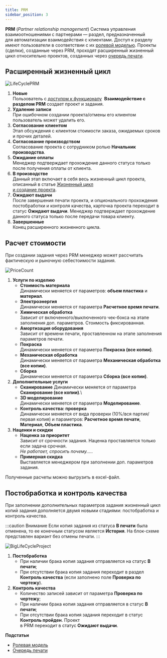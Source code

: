 ```yaml
---
title: PRM
sidebar_position: 3
---
```

**PRM** (*Partner relationship management*) Система управления взаимоотношениями с партнерами — раздел, 
предназначенный для автоматизации взаимодействия с клиентами. Доступ к разделу имеют пользователи в соответствии 
с их [ролевой моделью](https://mes-docs.onrender.com/docs/StartWithMES/RoleModel). 
Проекты (сделки), созданные через PRM, проходят расширенный жизненный цикл относительно проектов, созданных 
через [очередь печати](https://mes-docs.onrender.com/docs/StartWithMES/PrintQueue/).

## Расширенный жизненный цикл

![LifeCyclePRM](./img/LifeCyclePRM.png)

1. **Новые**\
   Пользователь с [доступом к функционалу](https://mes-docs.onrender.com/docs/StartWithMES/RoleModel) 
   **Взаимодействие с разделом PRM** создает проект и задания.
2. **Удаление записи**\
   При ошибочном создании проекта/отмены его клиентом пользователь может удалить его.
3. **Согласование клиентом**\
   Этап обсуждения с клиентом стоимости заказа, ожидаемых сроков и прочих деталей.
4. **Согласование производством**\
   Согласование проекта с сотрудником ролью **Начальник производства**.
5. **Ожидание оплаты**\
   Менеджер подтверждает прохождение данного статуса только после получения оплаты от клиента.
6. **В производстве**\
   Данный этап включает в себя весь жизненный цикл проекта, описанный в статье [Жизненный цикл\
   и создание проекта](https://mes-docs.onrender.com/docs/StartWithMES/PrintQueue/#жизненный-цикл-проектов).
7. **Ожидают выдачи**\
   После завершения печати проекта, и опционального прохождения постобработки и контроля качества, 
   карточка проекта переходит в статус **Ожидают выдачи**. Менеджер подтверждает прохождение 
   данного статуса только после передачи товара клиенту.
8. **Завершенные**\
   Конец расширенного жизненного цикла.

## Расчет стоимости 

При создании задания через PRM менеджер может рассчитать фактическую и рыночную себестоимости задания.

![PriceCount](./img/PriceCount.png)

1. **Услуги по изделию**
   - **Стоимость материала**\
      Динамически меняется от параметров: **объем пластика** и **материал**.
   - **Электроэнергия**\
      Динамически меняется от параметра **Расчетное время печати**.
   - **Химическая обработка**\
      Зависит от включенного/выключенного чек-бокса на этапе заполнения доп. параметров. Стоимость фиксированная.
   - **Амортизация оборудования**\
      Зависит от времени печати, проставленном на этапе заполнения параметров печати.
   - **Покраска**\
      Динамически меняется от параметра **Покраска (все копии)**.
   - **Механическая обработка**\
      Динамически меняется от параметра **Механическая обработка (все копии)**.
   - **Сборка**\
      Динамически меняется от параметра **Сборка (все копии)**.
2. **Дополнительные услуги**
   - **Сканирование**
      Динамически меняется от параметра **Сканирование (все копии)**.\      
   - **3D моделирование**\
      Динамически меняется от параметра **Моделирование**.
   - **Контроль качества: проверка**\
      Динамически меняется от вида проверки (10%/вся партия/первая копия) и параметров: 
      **Расчетное время печати**, **Материал**, **Объем пластика**.
3. **Наценки и скидки**
   - **Наценка за приоритет**\
      Зависит от срочности задания. Наценка проставляется только если задача срочная.\
      *Не работает, спросить почему.....*
   - **Примерная скидка**\
      Выставляется менеджером при заполнении доп. параметров задания.

Полученные расчеты можно выгрузить в excel-файл.

## Постобработка и контроль качества 

При заполнении дополнительных параметров задания жизненный цикл копий задания дополняется двумя новыми стадиями: постобработка и контроль качества.

:::caution Внимание
      Если копия задания из статуса **В печати** была отменена, то ее конечным статусом является **История**.
      На блок-схеме представлен вариант без отмены печати.
:::

![BigLifeCycleProject](./img/BigLifeCycleProject.png)

1. **Постобработка**
   - При наличии брака копия задания отправляется на статус **В печати**;
   - При отсутствии брака копия задания переходит в раздел **Контроль качества** (если заполнено поле 
   **Проверка по чертежу**).
2. **Контроль качества**
   - Количество записей зависит от параметра **Проверка по чертежу**;
   - При наличии брака копия задания отправляется в статус **В печати**;
   - При отсутствии брака копия задания переходит в статус **Контроль пройден**. Проект\
   в PRM переходит в статус **Ожидают выдачи**.

**Подстатьи**
- [Ролевая модель](https://mes-docs.onrender.com/docs/StartWithMES/RoleModel)
- [Очередь печати](https://mes-docs.onrender.com/docs/StartWithMES/PrintQueue/)